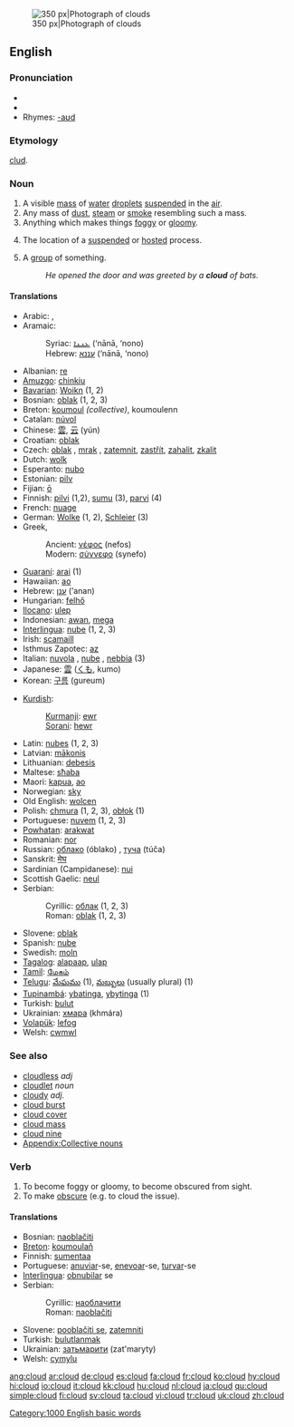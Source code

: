 [[Image:Anvil shaped cumulus panorama edit.jpg|thumb|right|350 px|Photograph of clouds]]
==English==
{{wikipedia}}

===Pronunciation===
*{{IPA|/klaʊd/}}
*{{audio|en-us-cloud.ogg|Audio (US)}}
*Rhymes: [[Rhymes:English:-aʊd|-aʊd]]

===Etymology===
{{OE.}} [[clud]].

===Noun===
{{en-noun}}

# A visible [[mass]] of [[water]] [[droplets]] [[suspended]] in the [[air]].
# Any mass of [[dust]], [[steam]] or [[smoke]] resembling such a mass.
# Anything which makes things [[foggy]] or [[gloomy]].
# {{computing}} {{Internet}} The location of a [[suspended]] or [[hosted]] process.
# A [[group]] of something.
#:''He opened the door and was greeted by a '''cloud''' of bats.''

====Translations====
{{rfc-trans}}
{{top}}
*Arabic: {{ARchar|[[سحابة]]}} {{f}}, {{ARchar|[[غيمة]]}} {{f}}
*Aramaic:
*:Syriac: [[ܥܢܢܐ]] (‘nānā, ‘nono) {{f}}
*:Hebrew: [[עננא]] (‘nānā, ‘nono) {{f}}
*Albanian: [[re]] {{f}}
*[[Amuzgo]]: [[chinkiu]]
*[[Bavarian]]: [[Woikn]] {{f}} (1, 2)
*Bosnian: [[oblak]] {{m}} (1, 2, 3)
*Breton: [[koumoul]] ''(collective)'', koumoulenn {{f}}
*Catalan: [[núvol]] {{m}}
*Chinese: [[雲]], [[云]] (yún)
*Croatian: [[oblak]] {{m}}
*Czech: [[oblak]] {{m}}, [[mrak]] {{m}}, [[zatemnit]], [[zastřít]], [[zahalit]], [[zkalit]]
*Dutch: [[wolk]] {{f}}
*Esperanto: [[nubo]]
*Estonian: [[pilv]]
*Fijian: [[ō]]
*Finnish: [[pilvi]] (1,2), [[sumu]] (3), [[parvi]] (4)
*French: [[nuage]] {{m}}
*German: [[Wolke]] {{f}} (1, 2), [[Schleier]] {{m}} (3)
*Greek,
*:Ancient: [[νέφος]] (nefos) {{n}}
*:Modern: [[σύννεφο]] (synefo) {{n}}
*[[Guaraní]]: [[arai]] (1)
*Hawaiian: [[ao]]
*Hebrew: [[ענן]] (’anan) {{m}}
*Hungarian: [[felhő]]
*[[Ilocano]]: [[ulep]]
*Indonesian: [[awan]], [[mega]]
*[[Interlingua]]: [[nube]] (1, 2, 3)
*Irish: [[scamaill]] {{g|Irish}}
*Isthmus Zapotec: [[az]]
*Italian: [[nuvola]] {{f}}, [[nube]] {{f}}, [[nebbia]] {{f}} (3)
*Japanese: [[雲#Japanese|雲]] ([[くも]], kumo)
*Korean: [[구름]] (gureum)
{{mid}}
*[[Kurdish]]:
*:[[Kurmanji]]: [[ewr]] {{m}}
*:[[Sorani]]: [[hewr]]
*Latin: [[nubes]] {{f}} (1, 2, 3)
*Latvian: [[mākonis]] {{g|Latvian}}
*Lithuanian: [[debesis]] {{m}}
*Maltese: [[sħaba]] {{f}}
*Maori: [[kapua]], [[ao]]
*Norwegian: [[sky]] {{m}}
*Old English: [[wolcen]] {{n}}
*Polish: [[chmura]] {{f}} (1, 2, 3), [[obłok]] {{m}} (1)
*Portuguese: [[nuvem]] {{f}} (1, 2, 3)
*[[Powhatan]]: [[arakwat]]
*Romanian: [[nor]] {{m}}
*Russian: [[облако]] (óblako) {{n}}, [[туча]] (túča) {{f}}
*Sanskrit: [[मेघ]] {{m}}
*Sardinian (Campidanese): [[nui]] {{m}}
*Scottish Gaelic: [[neul]] {{m}}
*Serbian:
*:Cyrillic: [[облак]] {{m}} (1, 2, 3)
*:Roman: [[oblak]] {{m}} (1, 2, 3)
*Slovene: [[oblak]] {{m}}
*Spanish: [[nube]] {{m}}
*Swedish: [[moln]] {{n}}
*[[Tagalog]]: [[alapaap]], [[ulap]]
*[[Tamil]]: [[மேகம்]]
*[[Telugu]]: [[మేఘము]] (1), [[మబ్బులు]] (usually plural) (1)
*[[Tupinambá]]: [[ybatinga]], [[ybytinga]] (1)
*Turkish: [[bulut]]
*Ukrainian: [[хмара]] (khmára) {{f}}
*[[Volapük]]: [[lefog]]
*Welsh: [[cwmwl]] {{m}}
{{bottom}}

===See also===
{{commons}}
*[[cloudless]] ''adj''
*[[cloudlet]] ''noun''
*[[cloudy]] ''adj.''
*[[cloud burst]]
*[[cloud cover]]
*[[cloud mass]]
*[[cloud nine]]
*[[Appendix:Collective nouns]]

===Verb===
{{en-verb}}

# To become foggy or gloomy, to become obscured from sight.
# To make [[obscure]] (e.g. to cloud the issue).

====Translations====
*Bosnian: [[naoblačiti]]
*[[Breton]]: [[koumoulañ]]
*Finnish: [[sumentaa]]
*Portuguese: [[anuviar]]-se, [[enevoar]]-se, [[turvar]]-se
*[[Interlingua]]: [[obnubilar]] se
*Serbian:
*:Cyrillic: [[наоблачити]]
*:Roman: [[naoblačiti]]
*Slovene: [[pooblačiti se]], [[zatemniti]]
*Turkish: [[bulutlanmak]]
*Ukrainian: [[затьмарити]] (zat'maryty)
*Welsh: [[cymylu]]

[[Category:1000 English basic words]]

[[ang:cloud]]
[[ar:cloud]]
[[de:cloud]]
[[es:cloud]]
[[fa:cloud]]
[[fr:cloud]]
[[ko:cloud]]
[[hy:cloud]]
[[hi:cloud]]
[[io:cloud]]
[[it:cloud]]
[[kk:cloud]]
[[hu:cloud]]
[[nl:cloud]]
[[ja:cloud]]
[[qu:cloud]]
[[simple:cloud]]
[[fi:cloud]]
[[sv:cloud]]
[[ta:cloud]]
[[vi:cloud]]
[[tr:cloud]]
[[uk:cloud]]
[[zh:cloud]]